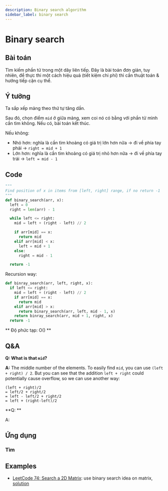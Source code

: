 ```yaml
---
description: Binary search algorithm
sidebar_label: binary search
---
```


# Binary search

## Bài toán

Tìm kiếm phần tử trong một dãy liên tiếp. Đây là bài toán đơn giản, tuy nhiên, để thực thi một cách hiệu quả (tiết kiệm chi phí) thì cần thuật toán & hướng tiếp cận cụ thể.

## Ý tưởng

Ta sắp xếp mảng theo thứ tự tăng dần.

Sau đó, chọn điểm `mid` ở giữa mảng, xem coi nó có bằng với phần tử mình cần tìm không. Nếu có, bài toán kết thúc.

Nếu không:
- Nhỏ hơn: nghĩa là cần tìm khoảng có giá trị lớn hơn nữa -> đi về phía tay phải -> `right = mid + 1`
- Lớn hơn: nghĩa là cần tìm khoảng có giá trị nhỏ hơn nữa -> đi về phía tay trái -> `left = mid - 1`

## Code

```python
"""
Find position of x in items from [left, right] range, if no return -1
"""
def binary_search(arr, x):
  left = 0
  right = len(arr) - 1

  while left <= right:
    mid = left + (right - left) // 2

    if arr[mid] == x:
      return mid
    elif arr[mid] < x:
      left = mid + 1
    else:
      right = mid - 1

  return -1
```

Recursion way:

```python
def binray_search(arr, left, right, x):
  if left <= right:
    mid = left + (right - left) // 2
    if arr[mid] == x:
      return mid
    elif arr[mid] > x:
      return binary_search(arr, left, mid - 1, x)
    return binray_search(arr, mid + 1, right, x)
  return -1
```

** Độ phức tạp: O() **


## Q&A

**Q: What is that `mid`?**

**A:** The middle number of the elements. To easily find `mid`, you can use `(left + right) / 2`.
But you can see that the addition `left + right` could potentially cause overflow, so we can use another way:
```
(left + right)/2
= left/2 + right/2
= left - left/2 + right/2
= left + (right-left)/2
```

**Q: **

A:


## Ứng dụng

### Tìm


## Examples
- [LeetCode 74: Search a 2D Matrix](https://leetcode.com/problems/search-a-2d-matrix): use binary search idea on matrix, [solution](https://github.com/tu-learnspace/algorithms/blob/main/12-Binary-Search/LC-74-Search-a-2D-Matrix.py)

